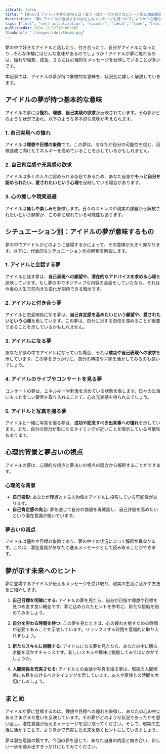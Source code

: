 ```yaml
---
isDraft: false
title: "【夢占い】アイドルの夢の意味とは？会う・話す・付き合うなどシーン別に徹底解説"
description: "夢にアイドルが登場するのはどんなメッセージを持つのでしょうか？心理的背景や状況別の意味を夢占いの視点から解説し、日常生活に役立つヒントをお届けします。"
tags: ["idol", "self-actualization", "success", "ideal", "love", "healing", "relationships", "self-improvement"]
publishedAt: 2024-12-22T10:00:00Z
thumbnail: "./images/idol/thumb.png"
---
```


夢の中で好きなアイドルと話したり、付き合ったり、自分がアイドルになったり…そんな体験にはどんな意味があるのでしょうか？アイドルが夢に現れるのは、憧れや理想、成長、さらには心理的なメッセージを反映していることが多いです。

本記事では、アイドルの夢が持つ象徴的な意味を、状況別に詳しく解説していきます。

<TableOfContents />

<AdUnit />

## アイドルの夢が持つ基本的な意味

アイドルの夢には<strong>憧れ、理想、自己実現の欲求</strong>が反映されています。その夢がどのような状況であれ、以下のような基本的な意味が考えられます。

### 1. 自己実現への憧れ

アイドルは**理想や目標の象徴**です。この夢は、あなたが自分の可能性を信じ、目標達成に向けたエネルギーを高めていることを示しているかもしれません。

### 2. 自己肯定感や充実感の欲求

アイドルは多くの人々に認められる存在であるため、あなた自身が**もっと自分を認められたい、愛されたいという心理**を反映している場合があります。

### 3. 心の癒しや現実逃避

アイドルは**癒しや楽しみ**を象徴します。日々のストレスや現実の課題から解放されたいという願望が、この夢に現れている可能性もあります。

<AdUnit />

## シチュエーション別：アイドルの夢が意味するもの

夢の中でアイドルがどのように登場するかによって、その意味が大きく異なります。以下に、代表的なシチュエーション別の解釈を解説します。

### 1. アイドルと会話する夢

アイドルと話す夢は、**自己表現への願望や、潜在的なアドバイスを求める心理**を反映しています。もし夢の中でポジティブな内容の会話をしていたなら、それは今後の人生で前向きな変化が期待できる暗示です。

### 2. アイドルと付き合う夢

アイドルと恋愛関係になる夢は、**自己肯定感を高めたいという願望や、愛されたいという心理**を表しています。この夢は、自分に対する自信を深めることが重要であることを示しているかもしれません。

### 3. アイドルになる夢

あなたが夢の中でアイドルになっていた場合、それは**成功や自己表現への欲求**を示しています。この夢をきっかけに、自分の特技や才能を活かしてみるのも良いでしょう。

### 4. アイドルのライブやコンサートを見る夢

コンサートの夢は、エネルギーや刺激を求めている状態を表します。日々の生活にもっと楽しい要素を取り入れることで、心の充実感を得られるでしょう。

### 5. アイドルと写真を撮る夢

アイドルと一緒に写真を撮る夢は、**成功や記念すべき出来事への憧れ**を示しています。また、自分の努力が形になるタイミングが近いことを暗示している可能性もあります。

<AdUnit />

## 心理的背景と夢占いの視点

アイドルの夢は、心理的な視点と夢占いの視点の両方から解釈することができます。

### 心理的な背景

- <strong>自己投影:</strong> あなたが理想とする人物像をアイドルに投影している可能性があります。
- <strong>自己肯定感の向上:</strong> 夢を通じて自分の価値を再確認し、自己評価を高めたいという潜在意識が働いています。

### 夢占いの視点

アイドルは憧れや目標の象徴であり、夢の中での状況によって解釈が異なります。これは、潜在意識があなたに送るメッセージとして読み取ることができます。

<AdUnit />

## 夢が示す未来へのヒント

夢に登場するアイドルが伝えるメッセージを受け取り、現実の生活に活かす方法をご紹介します。

1. <strong>自己目標を明確にする:</strong>
   アイドルの夢を見たら、自分が目指す理想や目標を見つめ直す良い機会です。夢に込められたヒントを参考に、新たな挑戦を始めてみましょう。

2. <strong>自分を労わる時間を持つ:</strong>
   この夢を見たときは、心の疲れを癒すための時間が必要であることを示唆しています。リラックスする時間を意識的に取り入れましょう。

3. <strong>新たなスキルに挑戦する:</strong>
   アイドルになる夢を見たなら、あなたの中に眠る才能を活かすチャンスです。新しいスキルや趣味に挑戦してみてはいかがでしょうか。

4. <strong>人間関係を充実させる:</strong>
   アイドルとの会話や写真を撮る夢は、現実の人間関係にも目を向けるべきタイミングを示しています。友人や家族との時間を大切にしましょう。

<AdUnit />

## まとめ

アイドルが夢に登場するのは、理想や目標への憧れを象徴し、あなたの心の中にあるさまざまな思いを反映しています。その夢がどのような状況であったかを思い返し、潜在意識が伝えるメッセージを受け取ってください。そして、現実の生活に活かすことで、より豊かで充実した未来を築くヒントにしていきましょう。

夢は潜在意識の鏡です。今回の夢を通じて、あなた自身の内面と向き合い、新しい一歩を踏み出すきっかけにしてみてください。
